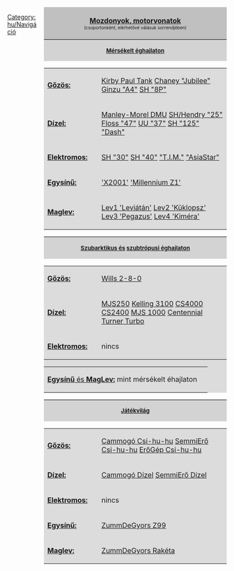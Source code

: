 
<div style="width:420px; float:right; padding-left:12px; background:none;">
<div style="border:0px solid #000000; background:#C0C0C0; padding:5px; -moz-border-radius-topleft:5px; -moz-border-radius-topright:5px; font-size: 12pt;">
<center><strong><font size="3">[[hu/Manual/Vonatok|Mozdonyok, motorvonatok]]</font><br></strong><font size="1">(csoportonként, elérhetővé válásuk sorrendjében)</font></center>
</div>
<div style="border:0px solid black; border-top-width: 1px; background:#D3D3D3; padding:6px; font-size: 8pt;"><center><font size="2"><strong>[[hu/Manual/Éghajlatok|Mérsékelt éghajlaton]]</strong></font></center></div>
<div style="border:0px solid black; border-top-width: 0px; background:#DCDCDC; font-size: 8pt;">
{| cellpadding="0" cellspacing="3"
|- valign="top" 
|<u>'''Gőzös:'''</u>|| 
|{{en/Nowrap begin}} [[hu/Manual/Base Set/Trains/Kirby Paul Tank|Kirby Paul Tank]]{{en/·w}} [[hu/Manual/Base Set/Trains/Chaney 'Jubilee'|Chaney "Jubilee"]]{{en/·w}} [[hu/Manual/Base Set/Trains/Ginzu 'A4'|Ginzu "A4"]]{{en/·w}} [[hu/Manual/Base Set/Trains/SH '8P'|SH "8P"]]{{en/Nowrap end}}
|- valign="top"
|<u>'''Dízel:'''</u>||
|{{en/Nowrap begin}} [[hu/Manual/Base Set/Trains/Manley-Morel DMU|Manley-Morel DMU]]{{en/·w}} [[hu/Manual/Base Set/Trains/Hendry '25'|SH/Hendry "25"]]{{en/·w}} [[hu/Manual/Base Set/Trains/Floss '47'|Floss "47"]]{{en/·w}} [[hu/Manual/Base Set/Trains/UU '37'|UU "37"]]{{en/·w}} [[hu/Manual/Base Set/Trains/SH '125'|SH "125"]]{{en/·w}} [[hu/Manual/Base Set/Trains/Dash|"Dash"]]{{en/Nowrap end}}
|- valign="top"
|<u>'''Elektromos:'''</u>||
|{{en/Nowrap begin}} [[hu/Manual/Base Set/Trains/SH '30'|SH "30"]]{{en/·w}} [[hu/Manual/Base Set/Trains/SH '40'|SH "40"]]{{en/·w}} [[hu/Manual/Base Set/Trains/T.I.M.|"T.I.M."]]{{en/·w}} [[hu/Manual/Base Set/Trains/AsiaStar|"AsiaStar"]]{{en/Nowrap end}}
|- valign="top"
|<u>'''Egysínű:'''</u>||
|{{en/Nowrap begin}} [[hu/Manual/Base Set/Trains/X2001|'X2001']]{{en/·w}} [[hu/Manual/Base Set/Trains/Millennium Z1|'Millennium Z1']]{{en/Nowrap end}}
|- valign="top" 
|<u>'''Maglev:'''</u>||
|{{en/Nowrap begin}} [[hu/Manual/Base Set/Trains/Lev1 'Leviátán'|Lev1 'Leviátán']]{{en/·w}} [[hu/Manual/Base Set/Trains/Lev2 'Küklopsz'|Lev2 'Küklopsz']]{{en/·w}} [[hu/Manual/Base Set/Trains/Lev3 'Pegazus'|Lev3 'Pegazus']]{{en/·w}} [[hu/Manual/Base Set/Trains/Lev4 'Kiméra'|Lev4 'Kiméra']]{{en/Nowrap end}}
|}
</div>
<div style="border:0px solid black; border-top-width: 1px; background:#D3D3D3; padding:6px; font-size: 8pt;"><center><font size="2"><strong>[[hu/Manual/Éghajlatok#szubarktikus|Szubarktikus és]] [[hu/Manual/Éghajlatok#szubtropusi|szubtrópusi éghajlaton]]</strong></font></center></div>
<div style="border:0px solid black; border-top-width: 0px; background:#DCDCDC; font-size: 8pt;">
{| cellpadding="0" cellspacing="3"
|- valign="top" 
|<u>'''Gőzös:'''</u>||
|{{en/Nowrap begin}} [[hu/Manual/Base Set/Trains/Wills 2-8-0|Wills 2-8-0]]{{en/Nowrap end}}
|- valign="top" 
|<u>'''Dízel:'''</u>||
|{{en/Nowrap begin}} [[hu/Manual/Base Set/Trains/MJS250|MJS250]]{{en/·w}} [[hu/Manual/Base Set/Trains/Kelling 3100|Kelling 3100]]{{en/·w}} [[hu/Manual/Base Set/Trains/CS4000|CS4000]]{{en/·w}} [[hu/Manual/Base Set/Trains/CS2400|CS2400]]{{en/·w}} [[hu/Manual/Base Set/Trains/MJS 1000|MJS 1000]]{{en/·w}} [[hu/Manual/Base Set/Trains/Centennial|Centennial]]{{en/·w}} [[hu/Manual/Base Set/Trains/Turner Turbo|Turner Turbo]]{{en/Nowrap end}}
|-
|<u>'''Elektromos:'''</u>||
| nincs
|}
{| cellpadding="0" cellspacing="3"
|<u>'''Egysínű''' és '''MagLev:'''</u> {{en/Nowrap begin}} mint mérsékelt éhajlaton{{en/Nowrap end}}||
|}</div>
<div style="border:0px solid black; border-top-width: 1px; background:#D3D3D3; padding:6px; font-size: 8pt;"><center><font size="2"><strong>[[hu/Manual/Éghajlatok#jatekvilag|Játékvilág]]</strong></font></center></div>
<div style="border:0px solid black; border-top-width: 0px; background:#DCDCDC; font-size: 8pt;">
{| cellpadding="0" cellspacing="3"
|- valign="top" 
|<u>'''Gőzös:'''</u>||
|{{en/Nowrap begin}} [[hu/Cammogó Csi-hu-hu|Cammogó Csi-hu-hu]]{{en/·w}} [[hu/SemmiErő Csi-hu-hu|SemmiErő Csi-hu-hu]]{{en/·w}} [[hu/ErőGép Csi-hu-hu|ErőGép Csi-hu-hu]]{{en/Nowrap end}}
|- valign="top" 
|<u>'''Dízel:'''</u>||
|{{en/Nowrap begin}} [[hu/Cammogó Dízel|Cammogó Dízel]]{{en/·w}} [[hu/SemmiErő Dízel|SemmiErő Dízel]]{{en/Nowrap end}}
|-
|<u>'''Elektromos:'''</u>||
|nincs
|-
|<u>'''Egysínű:'''</u>||
|[[hu/ZummDeGyors Z99|ZummDeGyors Z99]]
|-
|<u>'''Maglev:'''</u>||
|[[hu/ZummDeGyors Rakéta|ZummDeGyors Rakéta]]
|}
</div>
</div>
<noinclude>

[[Category:hu/Navigáció]]
</noinclude>